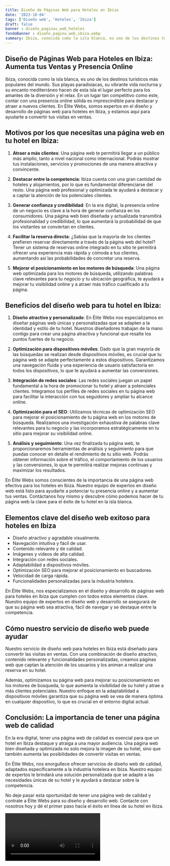```yaml
---
title: Diseño de Páginas Web para Hoteles en Ibiza
date: '2023-10-04'
tags: ['Diseño web', 'Hoteles', 'Ibiza']
draft: false
banner : diseño_paginas_web_hoteles
fondoBanner : diseño_pagina_web_ibiza.webp
summary: Ibiza, conocida como la isla blanca, es uno de los destinos turísticos más populares del mundo. Sus playas paradisíacas, su vibrante vida nocturna y su encanto mediterráneo hacen de esta isla el lugar perfecto para los amantes de la diversión y el relax. En un lugar tan competitivo como este, contar con una presencia online sólida es imprescindible para destacar y atraer a nuevos clientes. En Élite Webs, somos expertos en el diseño y desarrollo de páginas web para hoteles en Ibiza, y estamos aquí para ayudarte a convertir tus visitas en ventas.
---
```


## Diseño de Páginas Web para Hoteles en Ibiza: Aumenta tus Ventas y Presencia Online

Ibiza, conocida como la isla blanca, es uno de los destinos turísticos más populares del mundo. Sus playas paradisíacas, su vibrante vida nocturna y su encanto mediterráneo hacen de esta isla el lugar perfecto para los amantes de la diversión y el relax. En un lugar tan competitivo como este, contar con una presencia online sólida es imprescindible para destacar y atraer a nuevos clientes. En Élite Webs, somos expertos en el diseño y desarrollo de páginas web para hoteles en Ibiza, y estamos aquí para ayudarte a convertir tus visitas en ventas.

## Motivos por los que necesitas una página web en tu hotel en Ibiza:

1. **Atraer a más clientes**: Una página web te permitirá llegar a un público más amplio, tanto a nivel nacional como internacional. Podrás mostrar tus instalaciones, servicios y promociones de una manera atractiva y convincente.

2. **Destacar entre la competencia**: Ibiza cuenta con una gran cantidad de hoteles y alojamientos, por lo que es fundamental diferenciarse del resto. Una página web profesional y optimizada te ayudará a destacar y a captar la atención de los potenciales clientes.

3. **Generar confianza y credibilidad**: En la era digital, la presencia online de un negocio es clave a la hora de generar confianza en los consumidores. Una página web bien diseñada y actualizada transmitirá profesionalidad y credibilidad, lo que aumentará la probabilidad de que los visitantes se conviertan en clientes.

4. **Facilitar la reserva directa**: ¿Sabías que la mayoría de los clientes prefieren reservar directamente a través de la página web del hotel? Tener un sistema de reservas online integrado en tu sitio te permitirá ofrecer una experiencia más rápida y cómoda a tus clientes, aumentando así las probabilidades de concretar una reserva.

5. **Mejorar el posicionamiento en los motores de búsqueda**: Una página web optimizada para los motores de búsqueda, utilizando palabras clave relevantes para tu negocio y tu ubicación geográfica, te ayudará a mejorar tu visibilidad online y a atraer más tráfico cualificado a tu página.

## Beneficios del diseño web para tu hotel en Ibiza:

1. **Diseño atractivo y personalizado**: En Élite Webs nos especializamos en diseñar páginas web únicas y personalizadas que se adapten a la identidad y estilo de tu hotel. Nuestros diseñadores trabajan de la mano contigo para crear una página atractiva y funcional que resalte los puntos fuertes de tu negocio.

2. **Optimización para dispositivos móviles**: Dado que la gran mayoría de las búsquedas se realizan desde dispositivos móviles, es crucial que tu página web se adapte perfectamente a estos dispositivos. Garantizamos una navegación fluida y una experiencia de usuario satisfactoria en todos los dispositivos, lo que te ayudará a aumentar las conversiones.

3. **Integración de redes sociales**: Las redes sociales juegan un papel fundamental a la hora de promocionar tu hotel y atraer a potenciales clientes. Integramos tus perfiles de redes sociales en tu página web para facilitar la interacción con tus seguidores y ampliar tu alcance online.

4. **Optimización para el SEO**: Utilizamos técnicas de optimización SEO para mejorar el posicionamiento de tu página web en los motores de búsqueda. Realizamos una investigación exhaustiva de palabras clave relevantes para tu negocio y las incorporamos estratégicamente en tu sitio para mejorar su visibilidad online.

5. **Análisis y seguimiento**: Una vez finalizada tu página web, te proporcionaremos herramientas de análisis y seguimiento para que puedas conocer en detalle el rendimiento de tu sitio web. Podrás obtener información sobre el tráfico, el comportamiento de los usuarios y las conversiones, lo que te permitirá realizar mejoras continuas y maximizar los resultados.

En Élite Webs somos conscientes de la importancia de una página web efectiva para los hoteles en Ibiza. Nuestro equipo de expertos en diseño web está listo para ayudarte a potenciar tu presencia online y a aumentar tus ventas. Contáctanos hoy mismo y descubre cómo podemos hacer de tu página web la clave para el éxito de tu hotel en la isla blanca.

<GifSeo />

<Cta />

## Elementos clave del diseño web exitoso para hoteles en Ibiza

- Diseño atractivo y agradable visualmente.
- Navegación intuitiva y fácil de usar.
- Contenido relevante y de calidad.
- Imágenes y videos de alta calidad.
- Integración con redes sociales.
- Adaptabilidad a dispositivos móviles.
- Optimización SEO para mejorar el posicionamiento en buscadores.
- Velocidad de carga rápida.
- Funcionalidades personalizadas para la industria hotelera.

En Élite Webs, nos especializamos en el diseño y desarrollo de páginas web para hoteles en Ibiza que cumplen con todos estos elementos clave. Nuestro equipo de expertos en diseño web y desarrollo se asegurará de que su página web sea atractiva, fácil de navegar y se destaque entre la competencia.

## Cómo nuestro servicio de diseño web puede ayudar

Nuestro servicio de diseño web para hoteles en Ibiza está diseñado para convertir las visitas en ventas. Con una combinación de diseño atractivo, contenido relevante y funcionalidades personalizadas, creamos páginas web que captan la atención de los usuarios y los animan a realizar una reserva en su hotel.

Además, optimizamos su página web para mejorar su posicionamiento en los motores de búsqueda, lo que aumenta la visibilidad de su hotel y atrae a más clientes potenciales. Nuestro enfoque en la adaptabilidad a dispositivos móviles garantiza que su página web se vea de manera óptima en cualquier dispositivo, lo que es crucial en el entorno digital actual.

## Conclusión: La importancia de tener una página web de calidad

En la era digital, tener una página web de calidad es esencial para que un hotel en Ibiza destaque y atraiga a una mayor audiencia. Una página web bien diseñada y optimizada no solo mejora la imagen de su hotel, sino que también aumenta las posibilidades de convertir visitas en ventas.

En Élite Webs, nos enorgullece ofrecer servicios de diseño web de calidad, adaptados específicamente a la industria hotelera en Ibiza. Nuestro equipo de expertos le brindará una solución personalizada que se adapte a las necesidades únicas de su hotel y le ayudará a destacar sobre la competencia.

No deje pasar esta oportunidad de tener una página web de calidad y contrate a Élite Webs para su diseño y desarrollo web. Contacte con nosotros hoy y dé el primer paso hacia el éxito en línea de su hotel en Ibiza.

<Video />

<CtaBot job='Hoteles' city='Ibiza'/>

<Gmaps query='Ibiza+españa+maps' />